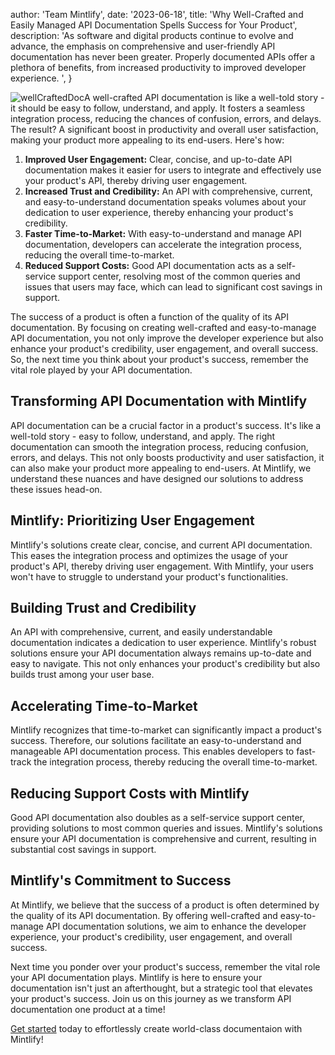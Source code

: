
  author: 'Team Mintlify',
  date: '2023-06-18',
  title:
    'Why Well-Crafted and Easily Managed API Documentation Spells Success for Your Product',
  description:
    'As software and digital products continue to evolve and advance, the emphasis on comprehensive and user-friendly API documentation has never been greater. Properly documented APIs offer a plethora of benefits, from increased productivity to improved developer experience. ',
}


<Image src={wellCraftedDoc} alt="wellCraftedDoc" />A well-crafted API
documentation is like a well-told story - it should be easy to follow,
understand, and apply. It fosters a seamless integration process, reducing the
chances of confusion, errors, and delays. The result? A significant boost in
productivity and overall user satisfaction, making your product more appealing
to its end-users. Here's how:

1. **Improved User Engagement:** Clear, concise, and up-to-date API documentation makes it easier for users to integrate and effectively use your product's API, thereby driving user engagement.
2. **Increased Trust and Credibility:** An API with comprehensive, current, and easy-to-understand documentation speaks volumes about your dedication to user experience, thereby enhancing your product's credibility.
3. **Faster Time-to-Market:** With easy-to-understand and manage API documentation, developers can accelerate the integration process, reducing the overall time-to-market.
4. **Reduced Support Costs:** Good API documentation acts as a self-service support center, resolving most of the common queries and issues that users may face, which can lead to significant cost savings in support.

The success of a product is often a function of the quality of its API documentation. By focusing on creating well-crafted and easy-to-manage API documentation, you not only improve the developer experience but also enhance your product's credibility, user engagement, and overall success. So, the next time you think about your product's success, remember the vital role played by your API documentation.

## Transforming API Documentation with Mintlify

API documentation can be a crucial factor in a product's success. It's like a well-told story - easy to follow, understand, and apply. The right documentation can smooth the integration process, reducing confusion, errors, and delays. This not only boosts productivity and user satisfaction, it can also make your product more appealing to end-users. At Mintlify, we understand these nuances and have designed our solutions to address these issues head-on.

## Mintlify: Prioritizing User Engagement

Mintlify's solutions create clear, concise, and current API documentation. This eases the integration process and optimizes the usage of your product's API, thereby driving user engagement. With Mintlify, your users won't have to struggle to understand your product's functionalities.

## Building Trust and Credibility

An API with comprehensive, current, and easily understandable documentation indicates a dedication to user experience. Mintlify's robust solutions ensure your API documentation always remains up-to-date and easy to navigate. This not only enhances your product's credibility but also builds trust among your user base.

## Accelerating Time-to-Market

Mintlify recognizes that time-to-market can significantly impact a product's success. Therefore, our solutions facilitate an easy-to-understand and manageable API documentation process. This enables developers to fast-track the integration process, thereby reducing the overall time-to-market.

## Reducing Support Costs with Mintlify

Good API documentation also doubles as a self-service support center, providing solutions to most common queries and issues. Mintlify's solutions ensure your API documentation is comprehensive and current, resulting in substantial cost savings in support.

## Mintlify's Commitment to Success

At Mintlify, we believe that the success of a product is often determined by the quality of its API documentation. By offering well-crafted and easy-to-manage API documentation solutions, we aim to enhance the developer experience, your product's credibility, user engagement, and overall success.

Next time you ponder over your product's success, remember the vital role your API documentation plays. Mintlify is here to ensure your documentation isn't just an afterthought, but a strategic tool that elevates your product's success. Join us on this journey as we transform API documentation one product at a time!

[Get started](/start) today to effortlessly create world-class documentaion with Mintlify!
